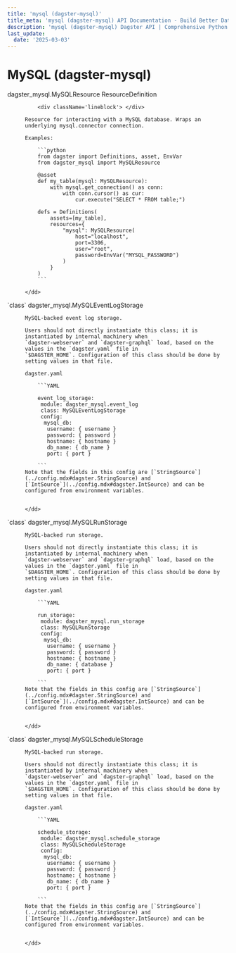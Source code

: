 ```yaml
---
title: 'mysql (dagster-mysql)'
title_meta: 'mysql (dagster-mysql) API Documentation - Build Better Data Pipelines | Python Reference Documentation for Dagster'
description: 'mysql (dagster-mysql) Dagster API | Comprehensive Python API documentation for Dagster, the data orchestration platform. Learn how to build, test, and maintain data pipelines with our detailed guides and examples.'
last_update:
  date: '2025-03-03'
---
```


<div class="section" id="mysql-dagster-mysql">

# MySQL (dagster-mysql)

<dl>
    <dt><Link id='dagster_mysql.MySQLResource'>dagster_mysql.MySQLResource ResourceDefinition</Link></dt>
    <dd>

        <div className='lineblock'> </div>

    Resource for interacting with a MySQL database. Wraps an underlying mysql.connector connection.

    Examples:

        ```python
        from dagster import Definitions, asset, EnvVar
        from dagster_mysql import MySQLResource

        @asset
        def my_table(mysql: MySQLResource):
            with mysql.get_connection() as conn:
                with conn.cursor() as cur:
                    cur.execute("SELECT * FROM table;")

        defs = Definitions(
            assets=[my_table],
            resources={
                "mysql": MySQLResource(
                    host="localhost",
                    port=3306,
                    user="root",
                    password=EnvVar("MYSQL_PASSWORD")
                )
            }
        )
        ```

    </dd>

</dl>
<dl>
    <dt><Link id='dagster_mysql.MySQLEventLogStorage'>`class` dagster_mysql.MySQLEventLogStorage</Link></dt>
    <dd>

    MySQL-backed event log storage.

    Users should not directly instantiate this class; it is instantiated by internal machinery when
    `dagster-webserver` and `dagster-graphql` load, based on the values in the `dagster.yaml` file in
    `$DAGSTER_HOME`. Configuration of this class should be done by setting values in that file.

    dagster.yaml

        ```YAML

        event_log_storage:
         module: dagster_mysql.event_log
         class: MySQLEventLogStorage
         config:
          mysql_db:
           username: { username }
           password: { password }
           hostname: { hostname }
           db_name: { db_name }
           port: { port }

        ```
    Note that the fields in this config are [`StringSource`](../config.mdx#dagster.StringSource) and
    [`IntSource`](../config.mdx#dagster.IntSource) and can be configured from environment variables.


    </dd>

</dl>
<dl>
    <dt><Link id='dagster_mysql.MySQLRunStorage'>`class` dagster_mysql.MySQLRunStorage</Link></dt>
    <dd>

    MySQL-backed run storage.

    Users should not directly instantiate this class; it is instantiated by internal machinery when
    `dagster-webserver` and `dagster-graphql` load, based on the values in the `dagster.yaml` file in
    `$DAGSTER_HOME`. Configuration of this class should be done by setting values in that file.

    dagster.yaml

        ```YAML

        run_storage:
         module: dagster_mysql.run_storage
         class: MySQLRunStorage
         config:
          mysql_db:
           username: { username }
           password: { password }
           hostname: { hostname }
           db_name: { database }
           port: { port }

        ```
    Note that the fields in this config are [`StringSource`](../config.mdx#dagster.StringSource) and
    [`IntSource`](../config.mdx#dagster.IntSource) and can be configured from environment variables.


    </dd>

</dl>
<dl>
    <dt><Link id='dagster_mysql.MySQLScheduleStorage'>`class` dagster_mysql.MySQLScheduleStorage</Link></dt>
    <dd>

    MySQL-backed run storage.

    Users should not directly instantiate this class; it is instantiated by internal machinery when
    `dagster-webserver` and `dagster-graphql` load, based on the values in the `dagster.yaml` file in
    `$DAGSTER_HOME`. Configuration of this class should be done by setting values in that file.

    dagster.yaml

        ```YAML

        schedule_storage:
         module: dagster_mysql.schedule_storage
         class: MySQLScheduleStorage
         config:
          mysql_db:
           username: { username }
           password: { password }
           hostname: { hostname }
           db_name: { db_name }
           port: { port }

        ```
    Note that the fields in this config are [`StringSource`](../config.mdx#dagster.StringSource) and
    [`IntSource`](../config.mdx#dagster.IntSource) and can be configured from environment variables.


    </dd>

</dl>
</div>
